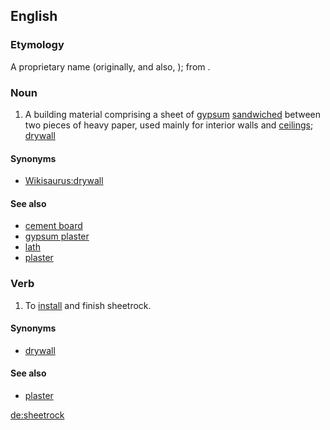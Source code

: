 {{also|Sheetrock}}
==English==

===Etymology===
A proprietary name (originally, and also, {{term|Sheetrock}}); from {{compound|sheet|rock|lang=en}}.

===Noun===
{{en-noun|-}}

# {{context|uncountable|lang=en}} A building material comprising a sheet of [[gypsum]] [[sandwiched]] between two pieces of heavy paper, used mainly for interior walls and [[ceiling]]s; [[drywall]]

====Synonyms====
* [[Wikisaurus:drywall]]

====See also====
* [[cement board]]
* [[gypsum plaster]]
* [[lath]]
* [[plaster]]

===Verb===
{{en-verb}}

# To [[install]] and finish sheetrock.

====Synonyms====
* [[drywall]]

====See also====
* [[plaster]]

[[de:sheetrock]]